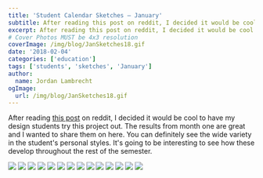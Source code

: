 ```yaml
---
title: 'Student Calendar Sketches – January'
subtitle: After reading this post on reddit, I decided it would be cool to have my design students try this project out.
excerpt: After reading this post on reddit, I decided it would be cool to have my design students try this project out.
# Cover Photos MUST be 4x3 resolution
coverImage: /img/blog/JanSketches18.gif
date: '2018-02-04'
categories: ['education']
tags: ['students', 'sketches', 'January']
author:
  name: Jordan Lambrecht
ogImage:
  url: /img/blog/JanSketches18.gif
---
```

After reading [this post](https://www.reddit.com/r/doodles/comments/7nv5oh/i_doodle_a_little_memory_every_day_in_a_calendar/) on reddit, I decided it would be cool to have my design students try this project out. The results from month one are great and I wanted to share them on here. You can definitely see the wide variety in the student's personal styles. It's going to be interesting to see how these develop throughout the rest of the semester.

![](/img/blog/cameron1.jpeg)
![](/img/blog/collin1.jpeg)
![](/img/blog/crystal1.jpeg)
![](/img/blog/Curves-1.jpeg)
![](/img/blog/emily.jpeg)
![](/img/blog/jasmine1.jpeg)
![](/img/blog/jenna1.jpeg)
![](/img/blog/josh1.jpeg)
![](/img/blog/kiersten1.jpeg)
![](/img/blog/Logan1.jpeg)
![](/img/blog/maeve1.jpeg)
![](/img/blog/morgan3.jpeg)
![](/img/blog/natalie1.jpeg)
![](/img/blog/Quang1.jpeg)